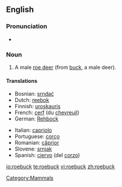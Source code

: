 ==English==

===Pronunciation===
*{{audio|en-us-roebuck.ogg|Audio (US)}}

===Noun===
{{en-noun}}

# A male [[roe deer]] (from [[buck]], a male deer).

====Translations====
{{trans-top|a male roe deer}}
*Bosnian: [[srndać]] {{m}}
*Dutch: [[reebok]] {{m}}
*Finnish: [[uroskauris]]
*French: [[cerf]] {{m}} (du [[chevreuil]])
*German: [[Rehbock]] {{m}}
{{trans-mid}}
*Italian: [[capriolo]] {{m}}
*Portuguese: [[corço]] {{m}}
*Romanian: [[căprior]]
* Slovene: [[srnjak]] {{m}}
*Spanish: [[ciervo]] {{m}} (del [[corzo]])
{{trans-bottom}}

[[Category:Mammals]]

[[io:roebuck]]
[[te:roebuck]]
[[vi:roebuck]]
[[zh:roebuck]]